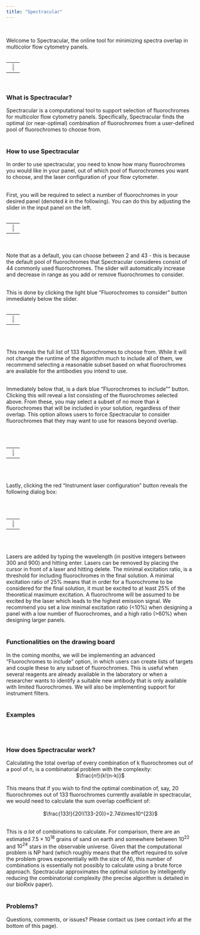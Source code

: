 ```yaml
---
title: "Spectracular"
---
```


<br>

Welcome to Spectracular, the online tool for minimizing spectra overlap in multicolor flow cytometry panels.
<br><br>

<table style="width:100%">
<tr>
<td><center>[![](spectracular_files/figure-html/launch.png){ width=50% }](https://services.healthtech.dtu.dk/shiny/spectracular/){ target="_blank" }</center></td>
</tr>
</table>
<br>

### What is Spectracular?
Spectracular is a computational tool to support selection of fluorochromes for multicolor flow cytometry panels. Specifically, Spectracular finds the optimal (or near-optimal) combination of fluorochromes from a user-defined pool of fluorochromes to choose from.
<br><br>

### How to use Spectracular
In order to use spectracular, you need to know how many fluorochromes you would like in your panel, out of which pool of fluorochromes you want to choose, and the laser configuration of your flow cytometer.
<br><br>

First, you will be required to select a number of fluorochromes in your desired panel (denoted _k_ in the following). You can do this by adjusting the slider in the input panel on the left. 
<br><br>
<table style="width:100%">
<tr>
<td><center>![](spectracular_files/figure-html/slider.png){ width=50% }</center></td>
</tr>
</table>
<br><br>
Note that as a default, you can choose between 2 and 43 - this is because the default pool of fluorochromes that Spectracular consideres consist of 44 commonly used fluorochromes. The slider will automatically increase and decrease in range as you add or remove fluorochromes to consider.
<br><br>

This is done by clicking the light blue "Fluorochromes to consider" button immediately below the slider.
<br><br>
<table style="width:100%">
<tr>
<td><center>![](spectracular_files/figure-html/consider.png){ width=50% }</center></td>
</tr>
</table>
<br><br>

This reveals the full list of 133 fluorochromes to choose from. While it will not change the runtime of the algorithm much to include all of them, we recommend selecting a reasonable subset based on what fluorochromes are available for the antibodies you intend to use.
<br><br>

Immediately below that, is a dark blue "Fluorochromes to include"" button. Clicking this will reveal a list consisting of the fluorochromes selected above. From these, you may select a subset of no more than _k_ fluorochromes that will be included in your solution, regardless of their overlap. This option allows users to force Spectracular to consider fluorochromes that they may want to use for reasons beyond overlap.

<br><br>
<table style="width:100%">
<tr>
<td><center>![](spectracular_files/figure-html/include.png){ width=50% }</center></td>
</tr>
</table>
<br><br>

Lastly, clicking the red "Instrument laser configuration" button reveals the following dialog box:

<br><br>
<table style="width:100%">
<tr>
<td><center>![](spectracular_files/figure-html/laser.png){ width=50% }</center></td>
</tr>
</table>
<br><br>

Lasers are added by typing the wavelength (in positive integers between 300 and 900) and hitting enter. Lasers can be removed by placing the cursor in front of a laser and hitting delete. The minimal excitation ratio, is a threshold for including fluorochromes in the final solution. A minimal excitation ratio of 25% means that in order for a fluorochrome to be considered for the final solution, it must be excited to at least 25% of the theoretical maximum excitation. A fluorochrome will be assumed to be excited by the laser which leads to the highest emission signal. We recommend you set a low minimal excitation ratio (<10%) when designing a panel with a low number of fluorochromes, and a high ratio (>60%) when designing larger panels.
<br><br>

### Functionalities on the drawing board
In the coming months, we will be implementing an advanced "Fluorochromes to include" option, in which users can create lists of targets and couple these to any subset of fluorochromes. This is useful when several reagents are already available in the laboratory or when a researcher wants to identify a suitable new antibody that is only available with limited fluorochromes. We will also be implementing support for instrument filters.
<br><br>

### Examples
<br><br>

### How does Spectracular work?
Calculating the total overlap of every combination of k fluorochromes out of a pool of n, is a combinatorial problem with the complexity:
<br><center>$\frac{n!}{k!(n-k)}$</center><br>
This means that if you wish to find the optimal combination of, say, 20 fluorochromes out of 133 fluorochromes currently available in spectracular, we would need to calculate the sum overlap coefficient of:<br>
<br><center>$\frac{133!}{20!(133-20)}=2.74\times10^{23}$</center><br>
This is _a lot_ of combinations to calculate. For comparison, there are an estimated $7.5\times10^{18}$ grains of sand on earth and somewhere between $10^{22}$ and $10^{24}$ stars in the observable universe. Given that the computational problem is NP hard (which roughly means that the effort required to solve the problem grows exponentially with the size of $N$), this number of combinations is essentially not possibly to calculate using a brute force approach. Spectracular approximates the optimal solution by intelligently reducing the combinatorial complexity (the precise algorithm is detailed in our bioRxiv paper).
<br><br>

### Problems?
Questions, comments, or issues? Please contact us (see contact info at the bottom of this page).